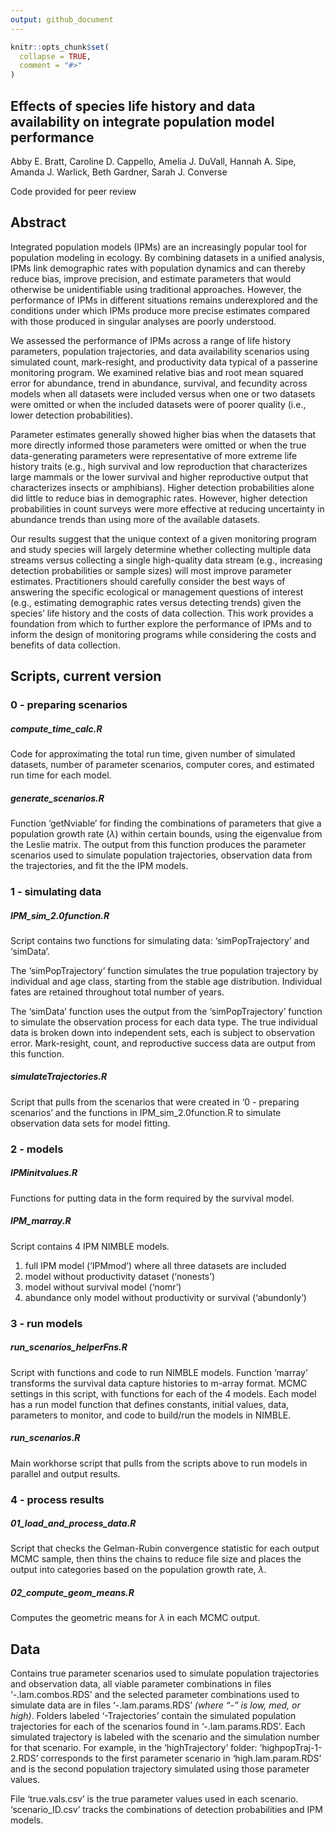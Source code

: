 ```yaml
---
output: github_document
---
```


<!-- README.md is generated from README.Rmd. Please edit that file -->

```r
knitr::opts_chunk$set(
  collapse = TRUE,
  comment = "#>"
)
```

## Effects of species life history and data availability on integrate population model performance


Abby E. Bratt, Caroline D. Cappello, Amelia J. DuVall, Hannah A. Sipe, Amanda J.
Warlick, Beth Gardner, Sarah J. Converse


Code provided for peer review



## Abstract

Integrated population models (IPMs) are an increasingly popular tool for population modeling in ecology. By combining datasets in a unified analysis, IPMs link demographic rates with population dynamics and can thereby reduce bias, improve precision, and estimate parameters that would otherwise be unidentifiable using traditional approaches. However, the performance of IPMs in different situations remains underexplored and the conditions under which IPMs produce more precise estimates compared with those produced in singular analyses are poorly understood. 

We assessed the performance of IPMs across a range of life history parameters, population trajectories, and data availability scenarios using simulated count, mark-resight, and productivity data typical of a passerine monitoring program. We examined relative bias and root mean squared error for abundance, trend in abundance, survival, and fecundity across models when all datasets were included versus when one or two datasets were omitted or when the included datasets were of poorer quality (i.e., lower detection probabilities). 

Parameter estimates generally showed higher bias when the datasets that more directly informed those parameters were omitted or when the true data-generating parameters were representative of more extreme life history traits (e.g., high survival and low reproduction that characterizes large mammals or the lower survival and higher reproductive output that characterizes insects or amphibians). Higher detection probabilities alone did little to reduce bias in demographic rates. However, higher detection probabilities in count surveys were more effective at reducing uncertainty in abundance trends than using more of the available datasets. 

Our results suggest that the unique context of a given monitoring program and study species will largely determine whether collecting multiple data streams versus collecting a single high-quality data stream (e.g., increasing detection probabilities or sample sizes) will most improve parameter estimates. Practitioners should carefully consider the best ways of answering the specific ecological or management questions of interest (e.g., estimating demographic rates versus detecting trends) given the species’ life history and the costs of data collection. This work provides a foundation from which to further explore the performance of IPMs and to inform the design of monitoring programs while considering the costs and benefits of data collection.


## Scripts, current version

### 0 - preparing scenarios

##### compute_time_calc.R
Code for approximating the total run time, given number of simulated datasets, number of parameter scenarios, computer cores, and estimated run time for each model. 

##### generate_scenarios.R

Function 'getNviable' for finding the combinations of parameters that give a population growth rate ($\lambda$) within certain bounds, using the eigenvalue from the Leslie matrix. The output from this function produces the parameter scenarios used to simulate population trajectories, observation data from the trajectories, and fit the the IPM models. 

### 1 - simulating data

##### IPM_sim_2.0function.R

Script contains two functions for simulating data: 'simPopTrajectory' and 'simData'.

The 'simPopTrajectory' function simulates the true population trajectory by individual and age class, starting from the stable age distribution. Individual fates are retained throughout total number of years. 

The 'simData' function uses the output from the 'simPopTrajectory' function to simulate the observation process for each data type. The true individual data is broken down into independent sets, each is subject to observation error. Mark-resight, count, and reproductive success data are output from this function. 

##### simulateTrajectories.R

Script that pulls from the scenarios that were created in '0 - preparing scenarios' and the functions in IPM_sim_2.0function.R to simulate observation data sets for model fitting. 

### 2 - models

##### IPMinitvalues.R
Functions for putting data in the form required by the survival model. 

##### IPM_marray.R
Script contains 4 IPM NIMBLE models. 

 1. full IPM model ('IPMmod') where all three datasets are included
 2. model without productivity dataset ('nonests')
 3. model without survival model ('nomr')
 4. abundance only model without productivity or survival ('abundonly')

### 3 - run models

##### run_scenarios_helperFns.R

Script with functions and code to run NIMBLE models. Function 'marray' transforms the survival data capture histories to m-array format. MCMC settings in this script, with functions for each of the 4 models. Each model has a run model function that defines constants, initial values, data, parameters to monitor, and code to build/run the models in NIMBLE. 

##### run_scenarios.R

Main workhorse script that pulls from the scripts above to run models in parallel and output results. 

### 4 - process results

##### 01_load_and_process_data.R

Script that checks the Gelman-Rubin convergence statistic for each output MCMC sample, then thins the chains to reduce file size and places the output into categories based on the population growth rate, $\lambda$. 

##### 02_compute_geom_means.R

Computes the geometric means for $\lambda$ in each MCMC output. 

## Data

Contains true parameter scenarios used to simulate population trajectories and observation data, all viable parameter combinations in files '-.lam.combos.RDS' and the selected parameter combinations used to simulate data are in files '-.lam.params.RDS' *(where "-" is low, med, or high)*. Folders labeled '-Trajectories' contain the simulated population trajectories for each of the scenarios found in '-.lam.params.RDS'. Each simulated trajectory is labeled with the scenario and the simulation number for that scenario. For example, in the 'highTrajectory' folder: 'highpopTraj-1-2.RDS' corresponds to the first parameter scenario in 'high.lam.param.RDS' and is the second population trajectory simulated using those parameter values. 

File 'true.vals.csv' is the true parameter values used in each scenario. 'scenario_ID.csv' tracks the combinations of detection probabilities and IPM models. 







